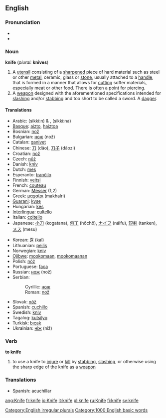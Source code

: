 ==English==
=== Pronunciation ===
*{{IPA|/naɪf/}}
*{{audio|en-us-knife.ogg|Audio (US)}}

=== Noun ===
'''knife''' (''plural:'' '''knives''')

#A [[utensil]] consisting of a [[sharpen]]ed piece of hard material such as steel or other [[metal]], ceramic, glass or [[stone]], usually attached to a [[handle]], that is formed in a manner that allows for [[cut]]ting softer materials, especially meat or other food. There is often a point for piercing.
#A [[weapon]] designed with the aforementioned specifications intended for [[slash]]ing and/or [[stab]]bing and too short to be called a sword.  A [[dagger]].

==== Translations ====
{{top}}
*Arabic: {{ARchar|[[سكين]]}} (sikkí:n) {{m}} & {{f}}, {{ARchar|[[سكينة]]}} (sikkí:na) {{f}}
*[[Basque]]: [[aizto]], [[haiztoa]]
*Bosnian: [[nož#Bosnian|nož]] {{m}}
*Bulgarian: [[нож]] (nož) {{m}}
*Catalan: [[ganivet]] {{m}}
*Chinese: [[刀]] (dāo), [[刀子]] (dāozi)
*Croatian: [[nož#Croatian|nož]] {{m}}
*Czech: [[nůž]] {{m}}
*Danish: [[kniv]]
*Dutch: [[mes]] {{n}}
*Esperanto: [[tranĉilo]]
*Finnish: [[veitsi]]
*French: [[couteau]] {{m}}
*German: [[Messer]] {{n}} (1,2)
*Greek: [[μαχαίρι]] (makhaíri) {{n}}
*[[Guarani]]: [[kyse]]
*Hungarian: [[kés]]
*[[Interlingua]]: [[cultello]]
*Italian: [[coltello]] {{m}}
*Japanese: [[小刀]] (kogatana), [[包丁]] (hōchō), [[ナイフ]] (náifu), [[短剣]] (tanken), [[メス]] (mesu)
{{mid}}
*Korean: [[칼]] (kal)
*Lithuanian: [[peilis]] {{m}}
*Norwegian: [[kniv]]
*[[Ojibwe]]: [[mookomaan]], [[mookomaanan]] {{p}}
*Polish: [[nóż]] {{m}}
*Portuguese: [[faca]] {{f}}
*Russian: [[нож]] (nož) {{m}}
*Serbian:
*:Cyrillic: [[нож#Serbian|нож]] {{m}}
*:Roman: [[nož#Serbian|nož]] {{m}}
*Slovak: [[nôž]] {{m}}
*Spanish: [[cuchillo]] {{m}}
*Swedish: [[kniv]] {{c}}
*Tagalog: [[kutsilyo]]
*Turkisk: [[bıçak]]
*Ukrainian: [[ніж]] (niž) {{m}}
{{bottom}}

=== Verb ===
'''to knife'''
# to use a knife to [[injure]] or [[kill]] by [[stab]]bing, [[slash]]ing, or otherwise using the sharp edge of the knife as a [[weapon]]

===Translations===
*Spanish: acuchillar

[[Category:English irregular plurals]]
[[Category:1000 English basic words]]

[[ang:Knife]]
[[fr:knife]]
[[io:Knife]]
[[it:knife]]
[[pl:knife]]
[[ru:Knife]]
[[fi:knife]]
[[sv:knife]]